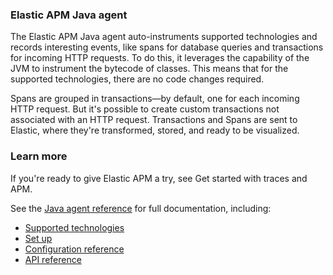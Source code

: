 
### Elastic APM Java agent

The Elastic APM Java agent auto-instruments supported technologies and records interesting events,
like spans for database queries and transactions for incoming HTTP requests.
To do this, it leverages the capability of the JVM to instrument the bytecode of classes.
This means that for the supported technologies, there are no code changes required.

Spans are grouped in transactions—by default, one for each incoming HTTP request.
But it's possible to create custom transactions not associated with an HTTP request.
Transactions and Spans are sent to Elastic, where they're transformed, stored, and ready to be visualized.

### Learn more

If you're ready to give Elastic APM a try, see <DocLink id="serverlessObservabilityApmGetStarted">Get started with traces and APM</DocLink>.

See the [Java agent reference](https://www.elastic.co/guide/en/apm/agent/java/current/intro.html) for full documentation, including:

* [Supported technologies](https://www.elastic.co/guide/en/apm/agent/java/current/supported-technologies-details.html)
* [Set up](https://www.elastic.co/guide/en/apm/agent/java/current/setup.html)
* [Configuration reference](https://www.elastic.co/guide/en/apm/agent/java/current/configuration.html)
* [API reference](https://www.elastic.co/guide/en/apm/agent/java/current/apis.html)


<APMAgentWarning />